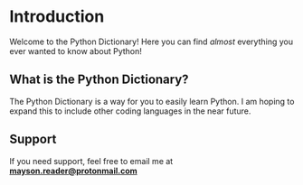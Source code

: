 # Introduction
 
Welcome to the Python Dictionary! Here you can find *almost* everything you ever wanted to know about Python!

## What is the Python Dictionary?

The Python Dictionary is a way for you to easily learn Python. I am hoping to expand this to include other coding languages in the near future.

## Support

If you need support, feel free to email me at **mayson.reader@protonmail.com**
